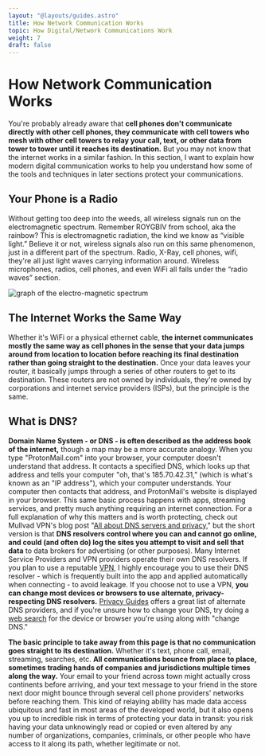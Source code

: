 ```yaml
---
layout: "@layouts/guides.astro"
title: How Network Communication Works
topic: How Digital/Network Communications Work
weight: 7
draft: false
---
```


# How Network Communication Works

You're probably already aware that **cell phones don't communicate directly with other cell phones, they communicate with cell towers who mesh with other cell towers to relay your call, text, or other data from tower to tower until it reaches its destination.** But you may not know that the internet works in a similar fashion. In this section, I want to explain how modern digital communication works to help you understand how some of the tools and techniques in later sections protect your communications.

## Your Phone is a Radio

Without getting too deep into the weeds, all wireless signals run on the electromagnetic spectrum. Remember ROYGBIV from school, aka the rainbow? This is electromagnetic radiation, the kind we know as “visible light.” Believe it or not, wireless signals also run on this same phenomenon, just in a different part of the spectrum. Radio, X-Ray, cell phones, wifi, they're all just light waves carrying information around. Wireless microphones, radios, cell phones, and even WiFi all falls under the “radio waves” section.

![graph of the electro-magnetic spectrum](/images/graphics/em_spectrum.png)

## The Internet Works the Same Way

Whether it's WiFi or a physical ethernet cable, **the internet communicates mostly the same way as cell phones in the sense that your data jumps around from location to location before reaching its final destination rather than going straight to the destination.** Once your data leaves your router, it basically jumps through a series of other routers to get to its destination. These routers are not owned by individuals, they're owned by corporations and internet service providers (ISPs), but the principle is the same.

## What is DNS?

**Domain Name System - or DNS - is often described as the address book of the internet,** though a map may be a more accurate analogy. When you type "ProtonMail.com" into your browser, your computer doesn't understand that address. It contacts a specified DNS, which looks up that address and tells your computer "oh, that's 185.70.42.31," (which is what's known as an "IP address"), which your computer understands. Your computer then contacts that address, and ProtonMail's website is displayed in your browser. This same basic process happens with apps, streaming services, and pretty much anything requiring an internet connection. For a full explanation of why this matters and is worth protecting, check out Mullvad VPN's blog post "[All about DNS servers and privacy,](https://mullvad.net/en/help/all-about-dns-servers-and-privacy/)" but the short version is that **DNS resolvers control where you can and cannot go online, and could (and often do) log the sites you attempt to visit and sell that data** to data brokers for advertising (or other purposes). Many Internet Service Providers and VPN providers operate their own DNS resolvers. If you plan to use a reputable [VPN](/guides/less-important/vpns), I highly encourage you to use their DNS resolver - which is frequently built into the app and applied automatically when connecting - to avoid leakage. If you choose not to use a VPN, **you can change most devices or browsers to use alternate, privacy-respecting DNS resolvers.** [Privacy Guides](https://privacyguides.org/dns/) offers a great list of alternate DNS providers, and if you're unsure how to change your DNS, try doing a [web search](/guides/less-important/habits#search-engines) for the device or browser you're using along with "change DNS."

**The basic principle to take away from this page is that no communication goes straight to its destination.** Whether it's text, phone call, email, streaming, searches, etc. **All communications bounce from place to place, sometimes trading hands of companies and jurisdictions multiple times along the way.** Your email to your friend across town might actually cross continents before arriving, and your text message to your friend in the store next door might bounce through several cell phone providers' networks before reaching them. This kind of relaying ability has made data access ubiquitous and fast in most areas of the developed world, but it also opens you up to incredible risk in terms of protecting your data in transit: you risk having your data unknowingly read or copied or even altered by any number of organizations, companies, criminals, or other people who have access to it along its path, whether legitimate or not.
